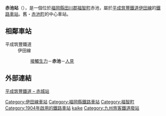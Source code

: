 {{日本車站資訊
|公司色= orange
|文字色 = 
|站名= 赤池站
|副站名= 
|圖片= Akaike Station 20180103-2.jpg
|pxl = 
|圖片說明 = 站房
|日文原名= 赤池
|平假名= あかいけ
|羅馬拼音= Akaike
|電報略號= アケ
|所屬公司= [[平成筑豐鐵道|平成筑豐鐵道]]
|所在地 = [[福岡縣|福岡縣]][[田川郡|田川郡]][[福智町|福智町]]赤池298-9
|啟用年月日= 1904年（[[明治|明治]]37年）4月1日
|車站構造 = [[地面車站|地面車站]]
|月台配置 = 2面2線
|廢站年月日=
|上下車人次=471
|乘客人數 = 
|統計年度= 2006年
|備註= [[無人站|無人站]]
|全寬備註 =
|adjacent = {{Adjacent stations|system=平成筑豐鐵道|line=伊田線|left=接觸生力|right=人見|note-left=HC7<br/>0.9km|note-mid=HC8<br/>距離[[直方站|直方]]8.5km|note-right=HC9<br/>0.6km}}
}}
'''赤池站'''（{{jpn|j=赤池駅|hg=あかいけえき|rm=Akaike eki|f=y}}），是一個位於[[福岡縣|福岡縣]][[田川郡|田川郡]][[福智町|福智町]]赤池，屬於[[平成筑豐鐵道|平成筑豐鐵道]][[伊田線|伊田線]]的[[鐵路車站|鐵路車站]]。舊・[[赤池町|赤池町]]的中心車站。

== 相鄰車站 ==
;平成筑豐鐵道
:伊田線
::[[接觸生力站|接觸生力]]－'''赤池'''－[[人見站|人見]]

== 外部連結 ==
[http://www.heichiku.net/timetable/station/80/ 平成筑豐鐵道 – 赤城站] {{Wayback|url=http://www.heichiku.net/timetable/station/80/ |date=20201031223107 }}{{ja}}

{{伊田線}}
{{Japan-rail-stub}}
{{DEFAULTSORT:Akaike}}
[[Category:伊田線車站|Category:伊田線車站]]
[[Category:福岡縣鐵路車站|Category:福岡縣鐵路車站]]
[[Category:福智町|Category:福智町]]
[[Category:1904年啟用的鐵路車站|Category:1904年啟用的鐵路車站]]
[[Category:日本鐵路車站_A|kaike]]
[[Category:九州旅客鐵道廢站|Category:九州旅客鐵道廢站]]